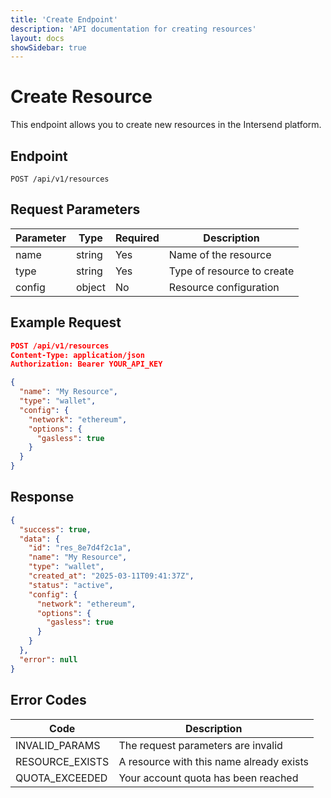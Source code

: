 ```yaml
---
title: 'Create Endpoint'
description: 'API documentation for creating resources'
layout: docs
showSidebar: true
---
```


# Create Resource

This endpoint allows you to create new resources in the Intersend platform.

## Endpoint

```
POST /api/v1/resources
```

## Request Parameters

| Parameter | Type   | Required | Description                |
|-----------|--------|----------|----------------------------|
| name      | string | Yes      | Name of the resource       |
| type      | string | Yes      | Type of resource to create |
| config    | object | No       | Resource configuration     |

## Example Request

```json
POST /api/v1/resources
Content-Type: application/json
Authorization: Bearer YOUR_API_KEY

{
  "name": "My Resource",
  "type": "wallet",
  "config": {
    "network": "ethereum",
    "options": {
      "gasless": true
    }
  }
}
```

## Response

```json
{
  "success": true,
  "data": {
    "id": "res_8e7d4f2c1a",
    "name": "My Resource",
    "type": "wallet",
    "created_at": "2025-03-11T09:41:37Z",
    "status": "active",
    "config": {
      "network": "ethereum",
      "options": {
        "gasless": true
      }
    }
  },
  "error": null
}
```

## Error Codes

| Code              | Description                               |
|-------------------|-------------------------------------------|
| INVALID_PARAMS    | The request parameters are invalid        |
| RESOURCE_EXISTS   | A resource with this name already exists  |
| QUOTA_EXCEEDED    | Your account quota has been reached       |
